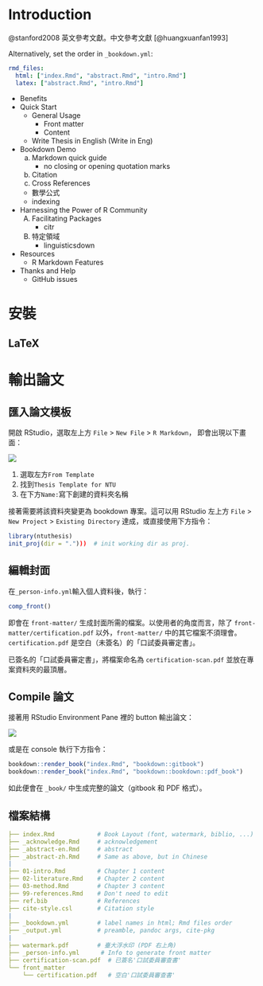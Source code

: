 # Introduction {#intro}




@stanford2008 英文參考文獻。中文參考文獻 [@huangxuanfan1993]

Alternatively, set the order in `_bookdown.yml`:

```yaml
rmd_files:
  html: ["index.Rmd", "abstract.Rmd", "intro.Rmd"]
  latex: ["abstract.Rmd", "intro.Rmd"]
```

- Benefits
- Quick Start
    - General Usage
        - Front matter
        - Content
    - Write Thesis in English (Write in Eng)
- Bookdown Demo
    a) Markdown quick guide
        - no closing or opening quotation marks
    a) Citation
    a) Cross References
    - 數學公式
    - indexing
- Harnessing the Power of R Community
    A) Facilitating Packages
        - citr
    A) 特定領域
        - linguisticsdown
- Resources
    - R Markdown Features
- Thanks and Help
    - GitHub issues




# 安裝 {#install}

## LaTeX

# 輸出論文 {#export-thesis}

## 匯入論文模板 {#import-template}

開啟 RStudio，選取左上方 `File` > `New File` > `R Markdown`，
即會出現以下畫面：

![](https://raw.githubusercontent.com/liao961120/ntuthesis/master/img/rmd-template.png)

1. 選取左方`From Template`
2. 找到`Thesis Template for NTU`
3. 在下方`Name:`寫下創建的資料夾名稱

接著需要將該資料夾變更為 bookdown 專案。這可以用 RStudio 左上方 `File` > `New Project` > `Existing Directory` 達成，或直接使用下方指令：

```r
library(ntuthesis)
init_proj(dir = ".")))  # init working dir as proj.
```

## 編輯封面 {#edit-front-matter}

在`_person-info.yml`輸入個人資料後，執行：
```r
comp_front()
```

即會在 `front-matter/` 生成封面所需的檔案。以使用者的角度而言，除了 `front-matter/certification.pdf` 以外，`front-matter/` 中的其它檔案不須理會。`certification.pdf` 是空白（未簽名）的「口試委員審定書」。

已簽名的「口試委員審定書」，將檔案命名為 `certification-scan.pdf` 並放在專案資料夾的最頂層。

## Compile 論文 {#compile-thesis}

接著用 RStudio Environment Pane 裡的 button 輸出論文：

![](https://raw.githubusercontent.com/liao961120/ntuthesis/master/img/build-button.png)

或是在 console 執行下方指令：
```r
bookdown::render_book("index.Rmd", "bookdown::gitbook")
bookdown::render_book("index.Rmd", "bookdown::bookdown::pdf_book")
```

如此便會在 `_book/` 中生成完整的論文（gitbook 和 PDF 格式）。


## 檔案結構 {#dir-structure}

```yaml
├── index.Rmd            # Book Layout (font, watermark, biblio, ...)
├── _acknowledge.Rmd     # acknowledgement
├── _abstract-en.Rmd     # abstract
├── _abstract-zh.Rmd     # Same as above, but in Chinese
|
├── 01-intro.Rmd         # Chapter 1 content
├── 02-literature.Rmd    # Chapter 2 content
├── 03-method.Rmd        # Chapter 3 content
├── 99-references.Rmd    # Don't need to edit
├── ref.bib              # References
├── cite-style.csl       # Citation style
|
├── _bookdown.yml        # label names in html; Rmd files order
├── _output.yml          # preamble, pandoc args, cite-pkg
|
├── watermark.pdf        # 臺大浮水印 (PDF 右上角)
├── _person-info.yml      # Info to generate front matter
├── certification-scan.pdf  # 已簽名'口試委員審查書'
└── front_matter
    └── certification.pdf   # 空白'口試委員審查書'
```

